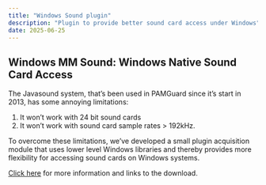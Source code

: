 ```yaml
---
title: "Windows Sound plugin"
description: "Plugin to provide better sound card access under Windows"
date: 2025-06-25
---
```


## Windows MM Sound: Windows Native Sound Card Access

The Javasound system, that's been used in PAMGuard since it's start in 2013, has some annoying limitations:

1.  It won't work with 24 bit sound cards
2.  It won't work with sound card sample rates \> 192kHz.

To overcome these limitations, we've developed a small plugin acquisition module that uses lower level Windows libraries and thereby provides more flexibility for accessing sound cards on Windows systems.

[Click here](https://www.pamguard.org/plugins/windowssound.html) for more information and links to the download.
